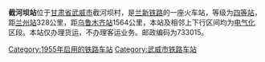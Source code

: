 {{Infobox China railway station 
 |车站名称=截河坝站
 |车站位置=[[甘肃省|甘肃省]][[武威市|武威市]]截河坝村
 |归属=[[兰州铁路局|兰州铁路局]] 
 |线路=[[兰新铁路|兰新铁路]] 
 |车站等级=[[四等站_(中国)|四等站]] 
}}
'''截河坝站'''位于[[甘肃省|甘肃省]][[武威市|武威市]]截河坝村，是[[兰新铁路|兰新铁路]]的一座火车站，等级为[[四等站_(中国)|四等站]]，距[[兰州站|兰州站]]328公里，距[[乌鲁木齐站|乌鲁木齐站]]1564公里，本站及相邻上下行区间均为[[电气化|电气化]]区段。本站仅办理货运，不办理客运业务。邮政编码为733015。

{{Start rail box|[[中国铁路|中国铁路]]}} 
{{s-inop|[[槐安站|槐安]]}} 
{{s-line|[[兰新铁路|兰新铁路]]}} 
{{s-inop|[[九坝站|九坝]]}} 
{{End box}} 
 
{{兰新铁路}} 
[[Category:1955年启用的铁路车站|Category:1955年启用的铁路车站]] 
[[Category:武威市铁路车站|Category:武威市铁路车站]]
